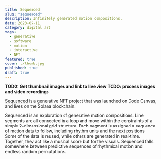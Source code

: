 ```yaml
---
title: Sequenced
slug: "sequenced"
description: Infinitely generated motion compositions.
date: 2023-05-11
category: digital art
tags:
  - generative
  - software
  - motion
  - interactive
  - NFT
featured: true
cover: ./thumb.jpg
published: true
draft: true
---
```


**TODO: Get thumbnail images and link to live view**
**TODO: process images and video recordings**

[Sequenced](https://codecanvas.art/drop/8Dus2SwgbXATR6tGSjcKcFSAkmhpZD17g36kgpVz3Bpk) is a generative NFT project that was launched on Code Canvas, and lives on the Solana blockchain.

Sequenced is an exploration of generative motion compositions. Line segments
are all connected in a loop and move within the constraints of a simple
2-dimensional grid structure. Each segment is assigned a sequence of motion
data to follow, including rhythm units and the next positions. Some of the
data is reused, while others are generated in real-time. Together, they act
like a musical score but for the visuals. Sequenced falls somewhere between
predictive sequences of rhythmical motion and endless random permutations.

